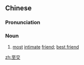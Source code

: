 ==Chinese==
{{zh-forms}}

===Pronunciation===
{{zh-pron
|m=zhìjiāo
|c=zi3 gaau1
|mn=qz,xm,zz:chì-kau
|cat=n
}}

===Noun===
{{zh-noun}}

# [[most]] [[intimate]] [[friend]]; [[best friend]]

[[zh:至交]]